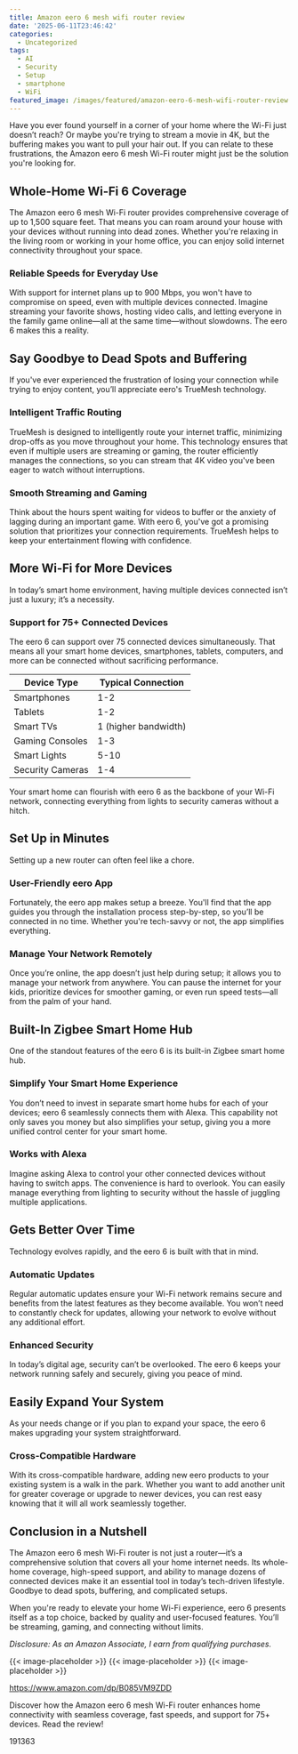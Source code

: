 ```yaml
---
title: Amazon eero 6 mesh wifi router review
date: '2025-06-11T23:46:42'
categories:
  - Uncategorized
tags:
  - AI
  - Security
  - Setup
  - smartphone
  - WiFi
featured_image: /images/featured/amazon-eero-6-mesh-wifi-router-review.0&q=80&w=1080
---
```


<p>Have you ever found yourself in a corner of your home where the Wi-Fi just doesn’t reach? Or maybe you're trying to stream a movie in 4K, but the buffering makes you want to pull your hair out. If you can relate to these frustrations, the Amazon eero 6 mesh Wi-Fi router might just be the solution you're looking for.</p> <p><a rel="nofollow" target="_blank" title="Amazon eero 6 mesh wifi router - Supports internet plans up to 900 Mbps, Coverage up to 1,500 sq. ft., Connect 75+ devices, 1-pack" href="https://www.amazon.com/dp/B085VM9ZDD?tag=8118903-20" style='text-decoration: none; box-shadow: none;'></a></p> <p><a rel="nofollow" target="_blank" title="Find your new Amazon eero 6 mesh wifi router - Supports internet plans up to 900 Mbps, Coverage up to 1,500 sq. ft., Connect 75+ devices, 1-pack on this page." href="https://www.amazon.com/dp/B085VM9ZDD?tag=8118903-20" style='text-decoration: none; box-shadow: none;'></a></p> <h2>Whole-Home Wi-Fi 6 Coverage</h2> <p>The Amazon eero 6 mesh Wi-Fi router provides comprehensive coverage of up to 1,500 square feet. That means you can roam around your house with your devices without running into dead zones. Whether you're relaxing in the living room or working in your home office, you can enjoy solid internet connectivity throughout your space.</p> <h3>Reliable Speeds for Everyday Use</h3> <p>With support for internet plans up to 900 Mbps, you won't have to compromise on speed, even with multiple devices connected. Imagine streaming your favorite shows, hosting video calls, and letting everyone in the family game online—all at the same time—without slowdowns. The eero 6 makes this a reality.</p> <h2>Say Goodbye to Dead Spots and Buffering</h2> <p>If you've ever experienced the frustration of losing your connection while trying to enjoy content, you’ll appreciate eero's TrueMesh technology.</p> <h3>Intelligent Traffic Routing</h3> <p>TrueMesh is designed to intelligently route your internet traffic, minimizing drop-offs as you move throughout your home. This technology ensures that even if multiple users are streaming or gaming, the router efficiently manages the connections, so you can stream that 4K video you've been eager to watch without interruptions.</p> <h3>Smooth Streaming and Gaming</h3> <p>Think about the hours spent waiting for videos to buffer or the anxiety of lagging during an important game. With eero 6, you've got a promising solution that prioritizes your connection requirements. TrueMesh helps to keep your entertainment flowing with confidence.</p> <p><a rel="nofollow" target="_blank" title="Amazon eero 6 mesh wifi router - Supports internet plans up to 900 Mbps, Coverage up to 1,500 sq. ft., Connect 75+ devices, 1-pack" href="https://www.amazon.com/dp/B085VM9ZDD?tag=8118903-20" style='text-decoration: none; box-shadow: none;'></a></p> <p><a rel="nofollow" target="_blank" title="Learn more about the Amazon eero 6 mesh wifi router - Supports internet plans up to 900 Mbps, Coverage up to 1,500 sq. ft., Connect 75+ devices, 1-pack here." href="https://www.amazon.com/dp/B085VM9ZDD?tag=8118903-20" style='text-decoration: none; box-shadow: none;'></a></p> </p><p></p><p></p><p></p><p></p><p></p><p></p><p></p><p><h2>More Wi-Fi for More Devices</h2> <p>In today’s smart home environment, having multiple devices connected isn’t just a luxury; it’s a necessity.</p> <h3>Support for 75+ Connected Devices</h3> <p>The eero 6 can support over 75 connected devices simultaneously. That means all your smart home devices, smartphones, tablets, computers, and more can be connected without sacrificing performance.</p> <table> <thead> <tr> <th><strong>Device Type</strong></th> <th><strong>Typical Connection</strong></th> </tr> </thead> <tbody> <tr> <td>Smartphones</td> <td>1-2</td> </tr> <tr> <td>Tablets</td> <td>1-2</td> </tr> <tr> <td>Smart TVs</td> <td>1 (higher bandwidth)</td> </tr> <tr> <td>Gaming Consoles</td> <td>1-3</td> </tr> <tr> <td>Smart Lights</td> <td>5-10</td> </tr> <tr> <td>Security Cameras</td> <td>1-4</td> </tr> </tbody> </table> <p>Your smart home can flourish with eero 6 as the backbone of your Wi-Fi network, connecting everything from lights to security cameras without a hitch.</p> <h2>Set Up in Minutes</h2> <p>Setting up a new router can often feel like a chore.</p> <h3>User-Friendly eero App</h3> <p>Fortunately, the eero app makes setup a breeze. You'll find that the app guides you through the installation process step-by-step, so you’ll be connected in no time. Whether you're tech-savvy or not, the app simplifies everything.</p> <h3>Manage Your Network Remotely</h3> <p>Once you’re online, the app doesn’t just help during setup; it allows you to manage your network from anywhere. You can pause the internet for your kids, prioritize devices for smoother gaming, or even run speed tests—all from the palm of your hand.</p> <p><a rel="nofollow" target="_blank" title="Amazon eero 6 mesh wifi router - Supports internet plans up to 900 Mbps, Coverage up to 1,500 sq. ft., Connect 75+ devices, 1-pack" href="https://www.amazon.com/dp/B085VM9ZDD?tag=8118903-20" style='text-decoration: none; box-shadow: none;'></a></p> <h2>Built-In Zigbee Smart Home Hub</h2> <p>One of the standout features of the eero 6 is its built-in Zigbee smart home hub.</p> <h3>Simplify Your Smart Home Experience</h3> <p>You don’t need to invest in separate smart home hubs for each of your devices; eero 6 seamlessly connects them with Alexa. This capability not only saves you money but also simplifies your setup, giving you a more unified control center for your smart home.</p> <h3>Works with Alexa</h3> <p>Imagine asking Alexa to control your other connected devices without having to switch apps. The convenience is hard to overlook. You can easily manage everything from lighting to security without the hassle of juggling multiple applications.</p> <h2>Gets Better Over Time</h2> <p>Technology evolves rapidly, and the eero 6 is built with that in mind.</p> <h3>Automatic Updates</h3> <p>Regular automatic updates ensure your Wi-Fi network remains secure and benefits from the latest features as they become available. You won’t need to constantly check for updates, allowing your network to evolve without any additional effort.</p> <h3>Enhanced Security</h3> <p>In today’s digital age, security can’t be overlooked. The eero 6 keeps your network running safely and securely, giving you peace of mind.</p> <p><a rel="nofollow" target="_blank" title="Amazon eero 6 mesh wifi router - Supports internet plans up to 900 Mbps, Coverage up to 1,500 sq. ft., Connect 75+ devices, 1-pack" href="https://www.amazon.com/dp/B085VM9ZDD?tag=8118903-20" style='text-decoration: none; box-shadow: none;'></a></p> <h2>Easily Expand Your System</h2> <p>As your needs change or if you plan to expand your space, the eero 6 makes upgrading your system straightforward.</p> <h3>Cross-Compatible Hardware</h3> <p>With its cross-compatible hardware, adding new eero products to your existing system is a walk in the park. Whether you want to add another unit for greater coverage or upgrade to newer devices, you can rest easy knowing that it will all work seamlessly together.</p> <h2>Conclusion in a Nutshell</h2> <p>The Amazon eero 6 mesh Wi-Fi router is not just a router—it’s a comprehensive solution that covers all your home internet needs. Its whole-home coverage, high-speed support, and ability to manage dozens of connected devices make it an essential tool in today’s tech-driven lifestyle. Goodbye to dead spots, buffering, and complicated setups.</p> <p>When you're ready to elevate your home Wi-Fi experience, eero 6 presents itself as a top choice, backed by quality and user-focused features. You’ll be streaming, gaming, and connecting without limits.</p> <p><a rel="nofollow" target="_blank" title="Find your new Amazon eero 6 mesh wifi router - Supports internet plans up to 900 Mbps, Coverage up to 1,500 sq. ft., Connect 75+ devices, 1-pack on this page." href="https://www.amazon.com/dp/B085VM9ZDD?tag=8118903-20" style='text-decoration: none; box-shadow: none;'></a></p> <p><i>Disclosure: As an Amazon Associate, I earn from qualifying purchases.</i></p>
{{< image-placeholder >}}
{{< image-placeholder >}}
{{< image-placeholder >}}




https://www.amazon.com/dp/B085VM9ZDD

Discover how the Amazon eero 6 mesh Wi-Fi router enhances home connectivity with seamless coverage, fast speeds, and support for 75+ devices. Read the review!

191363
